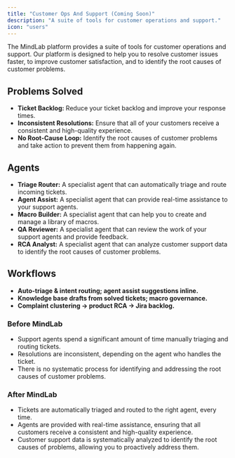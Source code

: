 ```yaml
---
title: "Customer Ops And Support (Coming Soon)"
description: "A suite of tools for customer operations and support."
icon: "users"
---
```


The MindLab platform provides a suite of tools for customer operations and support. Our platform is designed to help you to resolve customer issues faster, to improve customer satisfaction, and to identify the root causes of customer problems.

## Problems Solved

-   **Ticket Backlog:** Reduce your ticket backlog and improve your response times.
-   **Inconsistent Resolutions:** Ensure that all of your customers receive a consistent and high-quality experience.
-   **No Root-Cause Loop:** Identify the root causes of customer problems and take action to prevent them from happening again.

## Agents

-   **Triage Router:** A specialist agent that can automatically triage and route incoming tickets.
-   **Agent Assist:** A specialist agent that can provide real-time assistance to your support agents.
-   **Macro Builder:** A specialist agent that can help you to create and manage a library of macros.
-   **QA Reviewer:** A specialist agent that can review the work of your support agents and provide feedback.
-   **RCA Analyst:** A specialist agent that can analyze customer support data to identify the root causes of customer problems.

## Workflows

-   **Auto-triage & intent routing; agent assist suggestions inline.**
-   **Knowledge base drafts from solved tickets; macro governance.**
-   **Complaint clustering → product RCA → Jira backlog.**

### Before MindLab

-   Support agents spend a significant amount of time manually triaging and routing tickets.
-   Resolutions are inconsistent, depending on the agent who handles the ticket.
-   There is no systematic process for identifying and addressing the root causes of customer problems.

### After MindLab

-   Tickets are automatically triaged and routed to the right agent, every time.
-   Agents are provided with real-time assistance, ensuring that all customers receive a consistent and high-quality experience.
-   Customer support data is systematically analyzed to identify the root causes of problems, allowing you to proactively address them.